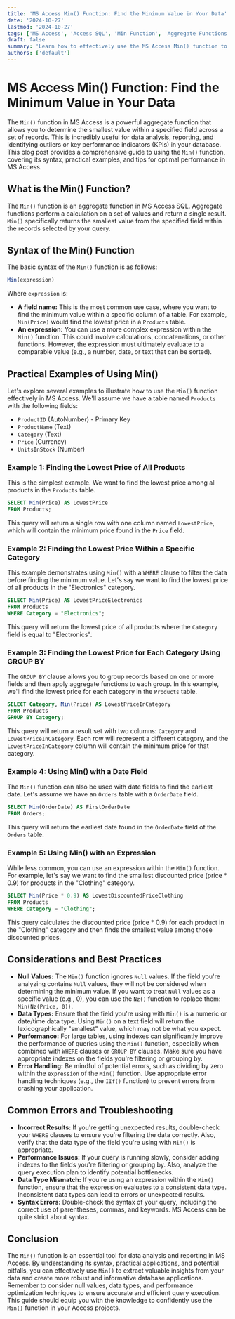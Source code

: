 ```yaml
---
title: 'MS Access Min() Function: Find the Minimum Value in Your Data'
date: '2024-10-27'
lastmod: '2024-10-27'
tags: ['MS Access', 'Access SQL', 'Min Function', 'Aggregate Functions', 'Database Queries', 'Minimum Value', 'SQL Tutorial', 'Data Analysis']
draft: false
summary: 'Learn how to effectively use the MS Access Min() function to find the smallest value in a field or group of records. This comprehensive guide covers syntax, practical examples, and tips for optimizing your Access queries.'
authors: ['default']
---
```


# MS Access Min() Function: Find the Minimum Value in Your Data

The `Min()` function in MS Access is a powerful aggregate function that allows you to determine the smallest value within a specified field across a set of records. This is incredibly useful for data analysis, reporting, and identifying outliers or key performance indicators (KPIs) in your database.  This blog post provides a comprehensive guide to using the `Min()` function, covering its syntax, practical examples, and tips for optimal performance in MS Access.

## What is the Min() Function?

The `Min()` function is an aggregate function in MS Access SQL. Aggregate functions perform a calculation on a set of values and return a single result.  `Min()` specifically returns the smallest value from the specified field within the records selected by your query.

## Syntax of the Min() Function

The basic syntax of the `Min()` function is as follows:

```sql
Min(expression)
```

Where `expression` is:

*   **A field name:** This is the most common use case, where you want to find the minimum value within a specific column of a table.  For example, `Min(Price)` would find the lowest price in a `Products` table.
*   **An expression:** You can use a more complex expression within the `Min()` function. This could involve calculations, concatenations, or other functions. However, the expression must ultimately evaluate to a comparable value (e.g., a number, date, or text that can be sorted).

## Practical Examples of Using Min()

Let's explore several examples to illustrate how to use the `Min()` function effectively in MS Access. We'll assume we have a table named `Products` with the following fields:

*   `ProductID` (AutoNumber) - Primary Key
*   `ProductName` (Text)
*   `Category` (Text)
*   `Price` (Currency)
*   `UnitsInStock` (Number)

### Example 1: Finding the Lowest Price of All Products

This is the simplest example. We want to find the lowest price among all products in the `Products` table.

```sql
SELECT Min(Price) AS LowestPrice
FROM Products;
```

This query will return a single row with one column named `LowestPrice`, which will contain the minimum price found in the `Price` field.

### Example 2: Finding the Lowest Price Within a Specific Category

This example demonstrates using `Min()` with a `WHERE` clause to filter the data before finding the minimum value.  Let's say we want to find the lowest price of all products in the "Electronics" category.

```sql
SELECT Min(Price) AS LowestPriceElectronics
FROM Products
WHERE Category = "Electronics";
```

This query will return the lowest price of all products where the `Category` field is equal to "Electronics".

### Example 3: Finding the Lowest Price for Each Category Using GROUP BY

The `GROUP BY` clause allows you to group records based on one or more fields and then apply aggregate functions to each group. In this example, we'll find the lowest price for each category in the `Products` table.

```sql
SELECT Category, Min(Price) AS LowestPriceInCategory
FROM Products
GROUP BY Category;
```

This query will return a result set with two columns: `Category` and `LowestPriceInCategory`.  Each row will represent a different category, and the `LowestPriceInCategory` column will contain the minimum price for that category.

### Example 4: Using Min() with a Date Field

The `Min()` function can also be used with date fields to find the earliest date. Let's assume we have an `Orders` table with a `OrderDate` field.

```sql
SELECT Min(OrderDate) AS FirstOrderDate
FROM Orders;
```

This query will return the earliest date found in the `OrderDate` field of the `Orders` table.

### Example 5: Using Min() with an Expression

While less common, you can use an expression within the `Min()` function.  For example, let's say we want to find the smallest discounted price (price * 0.9) for products in the "Clothing" category.

```sql
SELECT Min(Price * 0.9) AS LowestDiscountedPriceClothing
FROM Products
WHERE Category = "Clothing";
```

This query calculates the discounted price (price * 0.9) for each product in the "Clothing" category and then finds the smallest value among those discounted prices.

## Considerations and Best Practices

*   **Null Values:** The `Min()` function ignores `Null` values.  If the field you're analyzing contains `Null` values, they will not be considered when determining the minimum value.  If you want to treat `Null` values as a specific value (e.g., 0), you can use the `Nz()` function to replace them: `Min(Nz(Price, 0))`.
*   **Data Types:** Ensure that the field you're using with `Min()` is a numeric or date/time data type.  Using `Min()` on a text field will return the lexicographically "smallest" value, which may not be what you expect.
*   **Performance:** For large tables, using indexes can significantly improve the performance of queries using the `Min()` function, especially when combined with `WHERE` clauses or `GROUP BY` clauses.  Make sure you have appropriate indexes on the fields you're filtering or grouping by.
*   **Error Handling:** Be mindful of potential errors, such as dividing by zero within the `expression` of the `Min()` function. Use appropriate error handling techniques (e.g., the `IIf()` function) to prevent errors from crashing your application.

## Common Errors and Troubleshooting

*   **Incorrect Results:**  If you're getting unexpected results, double-check your `WHERE` clauses to ensure you're filtering the data correctly.  Also, verify that the data type of the field you're using with `Min()` is appropriate.
*   **Performance Issues:** If your query is running slowly, consider adding indexes to the fields you're filtering or grouping by.  Also, analyze the query execution plan to identify potential bottlenecks.
*   **Data Type Mismatch:** If you're using an expression within the `Min()` function, ensure that the expression evaluates to a consistent data type.  Inconsistent data types can lead to errors or unexpected results.
*   **Syntax Errors:** Double-check the syntax of your query, including the correct use of parentheses, commas, and keywords.  MS Access can be quite strict about syntax.

## Conclusion

The `Min()` function is an essential tool for data analysis and reporting in MS Access.  By understanding its syntax, practical applications, and potential pitfalls, you can effectively use `Min()` to extract valuable insights from your data and create more robust and informative database applications. Remember to consider null values, data types, and performance optimization techniques to ensure accurate and efficient query execution. This guide should equip you with the knowledge to confidently use the `Min()` function in your Access projects.